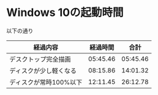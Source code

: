 # Windows 10の起動時間

以下の通り

| 経過内容               | 経過時間 | 合計     | 
| ---------------------- | -------- | -------- | 
| デスクトップ完全描画   | 05:45.46 | 05:45.46 | 
| ディスクが少し軽くなる | 08:15.86 | 14:01.32 | 
| ディスクが常時100%以下 | 12:11.45 | 26:12.78 | 
